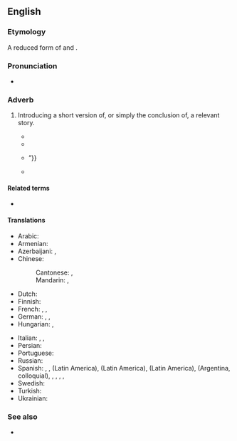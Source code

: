==English==

===Etymology===
A reduced form of {{m|en|to cut a long story short}} and {{m|en|to make a long story short}}.

===Pronunciation===
* {{audio|en|En-au-long story short.ogg|Audio (AU)}}

===Adverb===
{{head|en|adverb}}

# {{lb|en|idiomatic}} Introducing a short version of, or simply the conclusion of, a relevant story.
#: {{ux|en|Anyway, '''long story short''', I totally screwed up today.}}
#* {{quote-song|en|year=1980|artist=Spandau Ballet|title=To Cut a Long Story Short|album=Journeys to Glory|passage=Sitting on a park bench / Years away from fighting / Ah, to cut a '''long story short''', I lost my mind}}
#* {{quote-book|en|year=1994|author={{w|Eric Bogosian}}|title=Pounding Nails in the Floor With My Forehead|publisher=Theatre Communications Group|ISBN=1-55936-096-8|page=40|passage=So anyway, '''long story short''' . . . <!-- ellipsis in original --> Kenny was always gambling. And six years ago, he bought this lottery ticket and he won. Not much. A million bucks. After taxes, that’s like five hundred thousand dollars. I’m thinking party time.}}
#* {{quote-book|en|year=1999|author=Dennis Hensley|title=Misadventures in [[w:Area code 213|the (213)]]|url=http://books.google.com/books?id=EmUaVkRgMLsC|publisher=HarperCollins| ISBN=0-688-17128-1|page=74|passage=“So '''long story short''',” Damon continues, obviously enjoying his newfound status as Magic Kingdom iconoclast, “it got back to the director what I did and then it went all the way to [Michael] Eisner’s office. {{...}}”}}
#* {{quote-av|en|date=2005 March 1|title={{w|Scrubs (TV series)|Scrubs}}|medium=television production|season=4|number=19|episode=My Best Laid Plans|actor=Ken Jenkins|role=Dr. Kelso|passage='''Long story short''', I'm on the hook for sending Trong Tri Kelso to college and he doesn't want to go to a state school.}}

====Related terms====
* {{l|en|it's a long story}}

====Translations====
{{trans-top|Introducing a short version of, or simply the conclusion of, an involved story}}
* Arabic: {{t|ar|القصة بإختصار}}
* Armenian: {{t|hy|կարճ ասած}}
* Azerbaijani: {{t|az|uzun sözün qısası}}, {{t|az|sözün qısası}}
* Chinese:
*: Cantonese: {{t|yue|長話短說|sc=Hani}}, {{t|yue|长话短说|tr=coeng4 waa6 dyun2 syut3|sc=Hani}}
*: Mandarin: {{t+|cmn|長話短說|sc=Hani}}, {{t+|cmn|长话短说|tr=chánghuàduǎnshuō|sc=Hani}}
* Dutch: {{t|nl|lang verhaal kort}}
* Finnish: {{t|fi|lyhyesti sanottuna}}
* French: {{t|fr|pour faire court}}, {{t+|fr|en résumé}}, {{t+|fr|en bref}}
* German: {{t|de|kurz gesagt}}, {{t|de|kurz und gut}}, {{t+|de|lange Rede, kurzer Sinn}}
* Hungarian: {{t+|hu|egy szó mint száz}}, {{t|hu|elég az hozzá, hogy}}
{{trans-mid}}
* Italian: {{t|it|in somma}}, {{t|it|[[per]] [[tagliare corto]]}}, {{t|it|[[per]] [[farla breve]]}}
* Persian: {{t|fa|خلاصه ، القصه ، آخر سر اینکه|sc=fa-Arab}}
* Portuguese: {{t|pt|trocando em miúdos}}
* Russian: {{t|ru|коро́че говоря́}}
* Spanish: {{t|es|en resumen}},  {{t+|es|resumiendo}}, {{t|es|para hacerla corta}} (Latin America), {{t|es|para no hacerla larga}} (Latin America), {{t|es|para no hacerte el cuento largo}} (Latin America), {{t|es|para no estirarlo demasiado}} (Argentina, colloquial), {{t|es|para abreviar}}, {{t+|es|abreviando}}, {{t|es|yendo al grano}}, {{t|es|al grano}}, 
* Swedish: {{t+|sv|kort och gott}}
* Turkish: {{t+|tr|uzun lafın kısası}}
* Ukrainian: {{t|uk|коро́тше ка́жучи}}
{{trans-bottom}}

===See also===
* {{l|en|the long and short}}